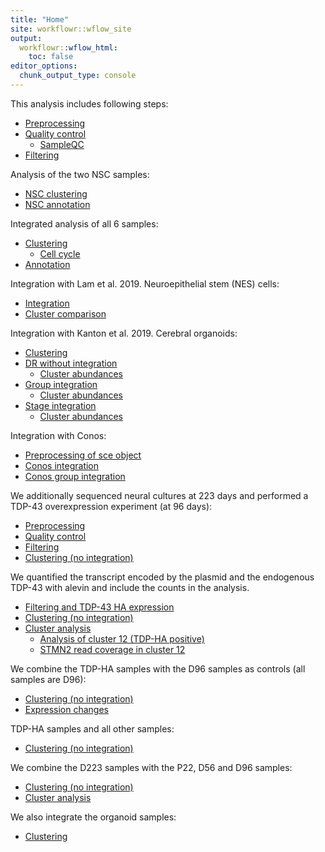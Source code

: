 ```yaml
---
title: "Home"
site: workflowr::wflow_site
output:
  workflowr::wflow_html:
    toc: false
editor_options:
  chunk_output_type: console
---
```


This analysis includes following steps:

- [Preprocessing](01-preprocessing.html)
- [Quality control](02-quality_control.html)
    - [SampleQC](02.1-SampleQC.html)
- [Filtering](03-filtering.html)

Analysis of the two NSC samples:

- [NSC clustering](NSC-1-clustering.html)
- [NSC annotation](NSC-2-annotation.html)

Integrated analysis of all 6 samples:

- [Clustering](04-clustering.html)
    - [Cell cycle](04.1-cell_cycle.html)
- [Annotation](05-annotation.html)

Integration with Lam et al. 2019.
Neuroepithelial stem (NES) cells:

- [Integration](Lam-01-NSC_integration.html)
- [Cluster comparison](Lam-02-NSC_annotation.html)

Integration with Kanton et al. 2019.
Cerebral organoids:

- [Clustering](organoid-01-clustering.html)
- [DR without integration](organoid-02-integration.html)
    - [Cluster abundances](organoid-03-cluster_analysis.html)
- [Group integration](organoid-04-group_integration.html)
    - [Cluster abundances](organoid-05-group_integration_cluster_analysis.html)
- [Stage integration](organoid-04-stage_integration.html)
    - [Cluster abundances](organoid-05-stage_integration_cluster_analysis.html)
    
Integration with Conos:

- [Preprocessing of sce object](organoid-06-1-prepare-sce.html)
- [Conos integration](organoid-06-conos-analysis.html)
- [Conos group integration](organoid-06-group-integration-conos-analysis.html)


We additionally sequenced neural cultures at 223 days and performed a TDP-43 overexpression experiment (at 96 days):

- [Preprocessing](TDP-01-preprocessing.html)
- [Quality control](TDP-02-quality_control.html)
- [Filtering](TDP-03-filtering.html)
- [Clustering (no integration)](TDP-04-clustering.html)

We quantified the transcript encoded by the plasmid and the endogenous TDP-43 with alevin and include the counts in the analysis.

- [Filtering and TDP-43 HA expression](TDP-05-00-filtering-plasmid-QC.html)
- [Clustering (no integration)](TDP-05-plasmid_expression.html)
- [Cluster analysis](TDP-06-cluster_analysis.html)
    - [Analysis of cluster 12 (TDP-HA positive)](TDP-07-cluster_12.html)
    - [STMN2 read coverage in cluster 12](TDP-07-01-STMN2_expression.html)
    
We combine the TDP-HA samples with the D96 samples as controls (all samples are D96):

- [Clustering (no integration)](TDP-08-00-clustering-HA-D96.html)
- [Expression changes](TDP-08-01-HA-D96-expression-changes.html)

TDP-HA samples and all other samples: 

- [Clustering (no integration)](TDP-08-clustering-timeline-HA.html)

We combine the D223 samples with the P22, D56 and D96 samples:

- [Clustering (no integration)](06-clustering-all-timepoints.html)
- [Cluster analysis](07-cluster-analysis-all-timepoints.html)

We also integrate the organoid samples:

- [Clustering](timepoints-01-organoid-integration.html)
